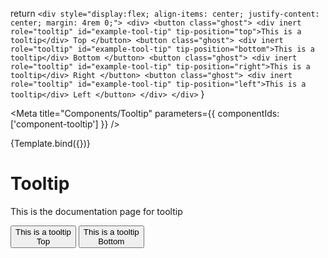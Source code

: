 
  return `
      <div style="display:flex; align-items: center; justify-content: center; margin: 4rem 0;">
        <div>
          <button class="ghost">
            <div inert role="tooltip" id="example-tool-tip" tip-position="top">This is a tooltip</div>
            Top
          </button>
          <button class="ghost">
            <div inert role="tooltip" id="example-tool-tip" tip-position="bottom">This is a tooltip</div>
            Bottom
          </button>
          <button class="ghost">
            <div inert role="tooltip" id="example-tool-tip" tip-position="right">This is a tooltip</div>
            Right
          </button>
          <button class="ghost">
            <div inert role="tooltip" id="example-tool-tip" tip-position="left">This is a tooltip</div>
            Left
          </button>
        </div>
      </div>
  `
}

<Meta
  title="Components/Tooltip"
  parameters={{
    componentIds: ['component-tooltip']
  }}
/>

<Story name="Tooltip">
  {Template.bind({})}
</Story>

# Tooltip

This is the documentation page for tooltip

<Canvas>
  <button>
    <div inert role="tooltip" id="example-tool-tip" tip-position="top">This is a tooltip</div>
    Top
  </button>
  <button>
    <div inert role="tooltip" id="example-tool-tip" tip-position="bottom">This is a tooltip</div>
    Bottom
  </button>
</Canvas>
